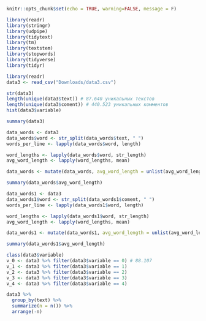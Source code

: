 
```r
knitr::opts_chunk$set(echo = TRUE, warning=FALSE, message = F)
```


```r
library(readr)
library(stringr)
library(udpipe)
library(tidytext)
library(tm)
library(textstem)
library(stopwords)
library(tidyverse)
library(tidyr)
```

```r
library(readr)
data3 <- read_csv("Downloads/data3.csv")
```

```r
str(data3)
length(unique(data3$text)) # 87.640 уникальных текстов
length(unique(data3$coment)) # 440.523 уникальных комментов
hist(data3$variable)
```

```r
summary(data3)
```
```r
data_words <- data3
data_words$word <- str_split(data_words$text, " ")
words_per_line <- lapply(data_words$word, length)

word_lengths <- lapply(data_words$word, str_length)
avg_word_length <- lapply(word_lengths, mean)

data_words <- mutate(data_words, avg_word_length = unlist(avg_word_length))
```


```r
summary(data_words$avg_word_length) 
```


```r
data_words1 <- data3
data_words1$word <- str_split(data_words1$coment, " ")
words_per_line <- lapply(data_words1$word, length)

word_lengths <- lapply(data_words1$word, str_length)
avg_word_length <- lapply(word_lengths, mean)

data_words1 <- mutate(data_words1, avg_word_length = unlist(avg_word_length))
```


```r
summary(data_words1$avg_word_length) 
```

```r
class(data3$variable)
v_0 <- data3 %>% filter(data3$variable == 0) # 88.107
v_1 <- data3 %>% filter(data3$variable == 1)
v_2 <- data3 %>% filter(data3$variable == 2)
v_3 <- data3 %>% filter(data3$variable == 3)
v_4 <- data3 %>% filter(data3$variable == 4)
```

```r
data3 %>%
  group_by(text) %>% 
  summarize(n = n()) %>% 
  arrange(-n)
```




